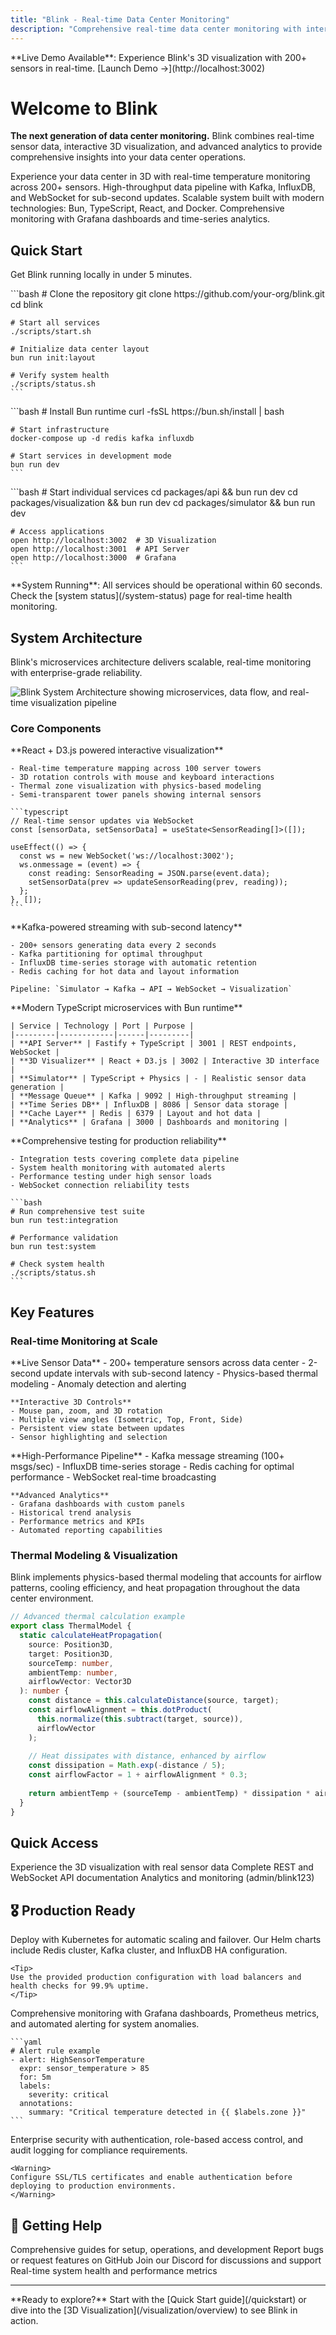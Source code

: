 ```yaml
---
title: "Blink - Real-time Data Center Monitoring"
description: "Comprehensive real-time data center monitoring with interactive 3D visualization, streaming analytics, and advanced thermal modeling."
---
```


<banner>
**Live Demo Available**: Experience Blink's 3D visualization with 200+ sensors in real-time. [Launch Demo →](http://localhost:3002)
</banner>

# Welcome to Blink

**The next generation of data center monitoring.** Blink combines real-time sensor data, interactive 3D visualization, and advanced analytics to provide comprehensive insights into your data center operations.

<CardGroup cols={2}>
  <Card
    title="Interactive 3D Visualization"
    icon="cube"
    href="/visualization/overview"
  >
    Experience your data center in 3D with real-time temperature monitoring across 200+ sensors.
  </Card>
  <Card
    title="Real-time Streaming"
    icon="bolt"
    href="/architecture/data-pipeline"
  >
    High-throughput data pipeline with Kafka, InfluxDB, and WebSocket for sub-second updates.
  </Card>
  <Card
    title="Microservices Architecture"
    icon="cubes-stacked"
    href="/architecture/overview"
  >
    Scalable system built with modern technologies: Bun, TypeScript, React, and Docker.
  </Card>
  <Card
    title="Advanced Analytics"
    icon="chart-line"
    href="/data/grafana-dashboards"
  >
    Comprehensive monitoring with Grafana dashboards and time-series analytics.
  </Card>
</CardGroup>

## Quick Start

Get Blink running locally in under 5 minutes.

<Tabs>
  <Tab title="Docker Compose">
    ```bash
    # Clone the repository
    git clone https://github.com/your-org/blink.git
    cd blink

    # Start all services
    ./scripts/start.sh

    # Initialize data center layout
    bun run init:layout

    # Verify system health
    ./scripts/status.sh
    ```
  </Tab>
  
  <Tab title="Development">
    ```bash
    # Install Bun runtime
    curl -fsSL https://bun.sh/install | bash

    # Start infrastructure
    docker-compose up -d redis kafka influxdb

    # Start services in development mode
    bun run dev
    ```
  </Tab>
  
  <Tab title="Manual Setup">
    ```bash
    # Start individual services
    cd packages/api && bun run dev
    cd packages/visualization && bun run dev
    cd packages/simulator && bun run dev

    # Access applications
    open http://localhost:3002  # 3D Visualization
    open http://localhost:3001  # API Server
    open http://localhost:3000  # Grafana
    ```
  </Tab>
</Tabs>

<Check>
**System Running**: All services should be operational within 60 seconds. Check the [system status](/system-status) page for real-time health monitoring.
</Check>

## System Architecture

Blink's microservices architecture delivers scalable, real-time monitoring with enterprise-grade reliability.

<Frame>
  <img
    src="/images/architecture-diagram.png"
    alt="Blink System Architecture showing microservices, data flow, and real-time visualization pipeline"
  />
</Frame>

### Core Components

<AccordionGroup>
  <Accordion title="🎮 3D Visualization Engine" icon="cube">
    **React + D3.js powered interactive visualization**
    
    - Real-time temperature mapping across 100 server towers
    - 3D rotation controls with mouse and keyboard interactions
    - Thermal zone visualization with physics-based modeling
    - Semi-transparent tower panels showing internal sensors
    
    ```typescript
    // Real-time sensor updates via WebSocket
    const [sensorData, setSensorData] = useState<SensorReading[]>([]);
    
    useEffect(() => {
      const ws = new WebSocket('ws://localhost:3002');
      ws.onmessage = (event) => {
        const reading: SensorReading = JSON.parse(event.data);
        setSensorData(prev => updateSensorReading(prev, reading));
      };
    }, []);
    ```
  </Accordion>
  
  <Accordion title="Real-time Data Pipeline" icon="stream">
    **Kafka-powered streaming with sub-second latency**
    
    - 200+ sensors generating data every 2 seconds
    - Kafka partitioning for optimal throughput
    - InfluxDB time-series storage with automatic retention
    - Redis caching for hot data and layout information
    
    Pipeline: `Simulator → Kafka → API → WebSocket → Visualization`
  </Accordion>
  
  <Accordion title="Microservices Stack" icon="cubes-stacked">
    **Modern TypeScript microservices with Bun runtime**
    
    | Service | Technology | Port | Purpose |
    |---------|------------|------|---------|
    | **API Server** | Fastify + TypeScript | 3001 | REST endpoints, WebSocket |
    | **3D Visualizer** | React + D3.js | 3002 | Interactive 3D interface |
    | **Simulator** | TypeScript + Physics | - | Realistic sensor data generation |
    | **Message Queue** | Kafka | 9092 | High-throughput streaming |
    | **Time Series DB** | InfluxDB | 8086 | Sensor data storage |
    | **Cache Layer** | Redis | 6379 | Layout and hot data |
    | **Analytics** | Grafana | 3000 | Dashboards and monitoring |
  </Accordion>
  
  <Accordion title="Testing & Validation" icon="flask">
    **Comprehensive testing for production reliability**
    
    - Integration tests covering complete data pipeline
    - System health monitoring with automated alerts
    - Performance testing under high sensor loads
    - WebSocket connection reliability tests
    
    ```bash
    # Run comprehensive test suite
    bun run test:integration
    
    # Performance validation
    bun run test:system
    
    # Check system health
    ./scripts/status.sh
    ```
  </Accordion>
</AccordionGroup>

## Key Features

### Real-time Monitoring at Scale

<Columns cols={2}>
  <div>
    **Live Sensor Data**
    - 200+ temperature sensors across data center
    - 2-second update intervals with sub-second latency
    - Physics-based thermal modeling
    - Anomaly detection and alerting
    
    **Interactive 3D Controls**
    - Mouse pan, zoom, and 3D rotation
    - Multiple view angles (Isometric, Top, Front, Side)
    - Persistent view state between updates
    - Sensor highlighting and selection
  </div>
  
  <div>
    **High-Performance Pipeline**
    - Kafka message streaming (100+ msgs/sec)
    - InfluxDB time-series storage
    - Redis caching for optimal performance
    - WebSocket real-time broadcasting
    
    **Advanced Analytics**
    - Grafana dashboards with custom panels
    - Historical trend analysis
    - Performance metrics and KPIs
    - Automated reporting capabilities
  </div>
</Columns>

### Thermal Modeling & Visualization

<Info>
Blink implements physics-based thermal modeling that accounts for airflow patterns, cooling efficiency, and heat propagation throughout the data center environment.
</Info>

```typescript
// Advanced thermal calculation example
export class ThermalModel {
  static calculateHeatPropagation(
    source: Position3D,
    target: Position3D,
    sourceTemp: number,
    ambientTemp: number,
    airflowVector: Vector3D
  ): number {
    const distance = this.calculateDistance(source, target);
    const airflowAlignment = this.dotProduct(
      this.normalize(this.subtract(target, source)),
      airflowVector
    );
    
    // Heat dissipates with distance, enhanced by airflow
    const dissipation = Math.exp(-distance / 5);
    const airflowFactor = 1 + airflowAlignment * 0.3;
    
    return ambientTemp + (sourceTemp - ambientTemp) * dissipation * airflowFactor;
  }
}
```

## Quick Access

<CardGroup cols={3}>
  <Card
    title="Live Demo"
    icon="play"
    href="http://localhost:3002"
    color="#00D9FF"
  >
    Experience the 3D visualization with real sensor data
  </Card>
  <Card
    title="API Reference"
    icon="code"
    href="/api-reference/introduction"
    color="#4FC3F7"
  >
    Complete REST and WebSocket API documentation
  </Card>
  <Card
    title="Grafana Dashboards"
    icon="chart-line"
    href="http://localhost:3000"
    color="#FF6B35"
  >
    Analytics and monitoring (admin/blink123)
  </Card>
</CardGroup>

## 🎖️ Production Ready

<Steps>
  <Step title="High Availability Setup">
    Deploy with Kubernetes for automatic scaling and failover. Our Helm charts include Redis cluster, Kafka cluster, and InfluxDB HA configuration.
    
    <Tip>
    Use the provided production configuration with load balancers and health checks for 99.9% uptime.
    </Tip>
  </Step>
  
  <Step title="Monitoring & Alerting">
    Comprehensive monitoring with Grafana dashboards, Prometheus metrics, and automated alerting for system anomalies.
    
    ```yaml
    # Alert rule example
    - alert: HighSensorTemperature
      expr: sensor_temperature > 85
      for: 5m
      labels:
        severity: critical
      annotations:
        summary: "Critical temperature detected in {{ $labels.zone }}"
    ```
  </Step>
  
  <Step title="Security & Compliance">
    Enterprise security with authentication, role-based access control, and audit logging for compliance requirements.
    
    <Warning>
    Configure SSL/TLS certificates and enable authentication before deploying to production environments.
    </Warning>
  </Step>
</Steps>

## 🤝 Getting Help

<CardGroup cols={2}>
  <Card
    title="📚 Documentation"
    icon="book"
    href="/architecture/overview"
  >
    Comprehensive guides for setup, operations, and development
  </Card>
  <Card
    title="Issues & Support"
    icon="bug"
    href="https://github.com/your-org/blink/issues"
  >
    Report bugs or request features on GitHub
  </Card>
  <Card
    title="Community"
    icon="discord"
    href="https://discord.gg/blink"
  >
    Join our Discord for discussions and support
  </Card>
  <Card
    title="System Status"
    icon="circle-check"
    href="/system-status"
  >
    Real-time system health and performance metrics
  </Card>
</CardGroup>

---

<Note>
**Ready to explore?** Start with the [Quick Start guide](/quickstart) or dive into the [3D Visualization](/visualization/overview) to see Blink in action.
</Note>
